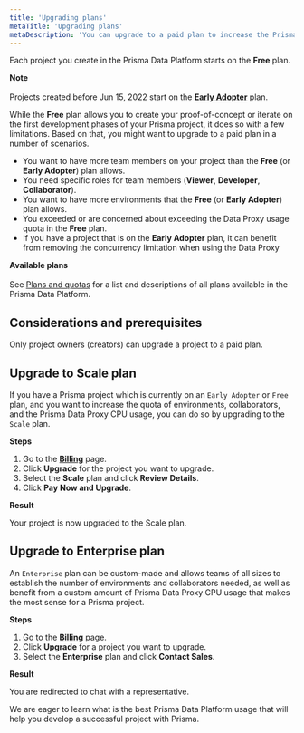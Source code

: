 ```yaml
---
title: 'Upgrading plans'
metaTitle: 'Upgrading plans'
metaDescription: 'You can upgrade to a paid plan to increase the Prisma Data Proxy usage and the number of team members and environments that you can add to your project.'
---
```


<TopBlock>

Each project you create in the Prisma Data Platform starts on the **Free** plan.

<Admonition>

**Note**<br /><br />
Projects created before Jun 15, 2022 start on the [**Early Adopter**](docs/concepts/data-platform/billing/plans-and-quotas#early-adopter-plan) plan.

</Admonition>

While the **Free** plan allows you to create your proof-of-concept or iterate on the first development phases of your Prisma project, it does so with a few limitations. Based on that, you might want to upgrade to a paid plan in a number of scenarios.

- You want to have more team members on your project than the **Free** (or **Early Adopter**) plan allows.
- You need specific roles for team members (**Viewer**, **Developer**, **Collaborator**).
- You want to have more environments that the **Free** (or **Early Adopter**) plan allows.
- You exceeded or are concerned about exceeding the Data Proxy usage quota in the **Free** plan.
- If you have a project that is on the **Early Adopter** plan, it can benefit from removing the concurrency limitation when using the Data Proxy

<Admonition type="info">

**Available plans**<br /><br />
See [Plans and quotas](/concepts/data-platform/billing/plans-and-quotas) for a list and descriptions of all plans available in the Prisma Data Platform.

</Admonition>

</TopBlock>

## Considerations and prerequisites

Only project owners (creators) can upgrade a project to a paid plan.

## Upgrade to <strong>Scale</strong> plan

If you have a Prisma project which is currently on an `Early Adopter` or `Free` plan, and you want to increase the quota of environments, collaborators, and the Prisma Data Proxy CPU usage, you can do so by upgrading to the `Scale` plan.

**Steps**

1. Go to the [**Billing**](https://cloud.prisma.io/billing) page.
2. Click **Upgrade** for the project you want to upgrade.
3. Select the **Scale** plan and click **Review Details**.
4. Click **Pay Now and Upgrade**.

**Result**

Your project is now upgraded to the Scale plan.

## Upgrade to <strong>Enterprise</strong> plan

An `Enterprise` plan can be custom-made and allows teams of all sizes to establish the number of environments and collaborators needed, as well as benefit from a custom amount of Prisma Data Proxy CPU usage that makes the most sense for a Prisma project.

**Steps**

1. Go to the [**Billing**](https://cloud.prisma.io/billing) page.
2. Click **Upgrade** for a project you want to upgrade.
3. Select the **Enterprise** plan and click **Contact Sales**.

**Result**

You are redirected to chat with a representative.

We are eager to learn what is the best Prisma Data Platform usage that will help you develop a successful project with Prisma.
